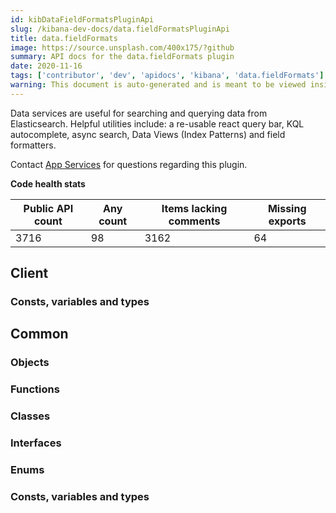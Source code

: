 ```yaml
---
id: kibDataFieldFormatsPluginApi
slug: /kibana-dev-docs/data.fieldFormatsPluginApi
title: data.fieldFormats
image: https://source.unsplash.com/400x175/?github
summary: API docs for the data.fieldFormats plugin
date: 2020-11-16
tags: ['contributor', 'dev', 'apidocs', 'kibana', 'data.fieldFormats']
warning: This document is auto-generated and is meant to be viewed inside our experimental, new docs system. Reach out in #docs-engineering for more info.
---
```


Data services are useful for searching and querying data from Elasticsearch. Helpful utilities include: a re-usable react query bar, KQL autocomplete, async search, Data Views (Index Patterns) and field formatters.

Contact [App Services](https://github.com/orgs/elastic/teams/kibana-app-services) for questions regarding this plugin.

**Code health stats**

| Public API count  | Any count | Items lacking comments | Missing exports | 
|-------------------|-----------|------------------------|-----------------|
| 3716 | 98 | 3162 | 64 |

## Client

### Consts, variables and types
<DocDefinitionList data={dataFieldFormatsObj.client.misc}/>

## Common

### Objects
<DocDefinitionList data={dataFieldFormatsObj.common.objects}/>

### Functions
<DocDefinitionList data={dataFieldFormatsObj.common.functions}/>

### Classes
<DocDefinitionList data={dataFieldFormatsObj.common.classes}/>

### Interfaces
<DocDefinitionList data={dataFieldFormatsObj.common.interfaces}/>

### Enums
<DocDefinitionList data={dataFieldFormatsObj.common.enums}/>

### Consts, variables and types
<DocDefinitionList data={dataFieldFormatsObj.common.misc}/>

